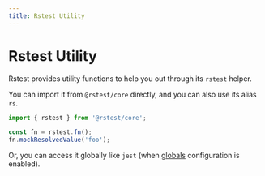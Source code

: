 ```yaml
---
title: Rstest Utility
---
```


# Rstest Utility

Rstest provides utility functions to help you out through its `rstest` helper.

You can import it from `@rstest/core` directly, and you can also use its alias `rs`.

```ts
import { rstest } from '@rstest/core';

const fn = rstest.fn();
fn.mockResolvedValue('foo');
```

Or, you can access it globally like `jest` (when [globals](/config/test/globals) configuration is enabled).
